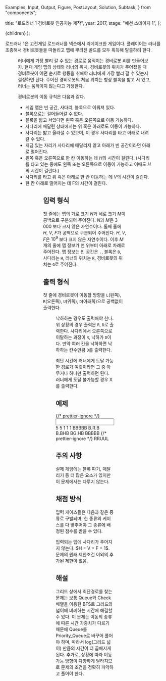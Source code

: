   Examples,
  Input,
  Output,
  Figure,
  PostLayout,
  Solution,
  Subtask,
} from "components";

  title: "로드러너 1 경비로봇 인공지능 제작",
  year: 2017,
  stage: "예선 스테이지 1",
};

  <PostLayout meta={meta}>{children}</PostLayout>
);

로드러너 1은 고전게임 로드러너를 넥슨에서 리메이크한 게임이다. 플레이어는 러너를 조종해서 경비로봇들을 따돌리고 맵에 뿌려진 골드를 모두 획득해 탈출하려 한다.

<Figure src="/2017/alex9801/1502735427576_roadrunner.jpg" alt="" />

러너에게 가장 빨리 갈 수 있는 경로로 움직이는 경비로봇 AI를 만들어보자.
현재 게임 맵의 상태와 러너의 위치, 경비로봇의 위치가 주어졌을 때 경비로봇이 어떤 순서로 행동을 취해야 러너에게 가장 빨리 갈 수 있는지 결정하면 된다. 주어진 경비로봇의 처음 위치는 항상 블록을 밟고 서 있고, 러너는 움직이지 않는다고 가정한다.

경비로봇의 이동 규칙은 다음과 같다.

- 게임 맵은 빈 공간, 사다리, 블록으로 이뤄져 있다.
- 블록으로는 걸어들어갈 수 없다.
- 블록을 밟고 서있다면 왼쪽 혹은 오른쪽으로 이동 가능하다.
- 사다리에 매달린 상태에서는 위 혹은 아래로도 이동이 가능하다.
- 사다리는 밟고 올라설 수 있으며, 이 경우 사다리를 타고 아래로 내려갈 수 있다.
- 지금 있는 자리가 사다리에 매달리지 않고 아래가 빈 공간이라면 아래로 떨어진다.
- 왼쪽 혹은 오른쪽으로 한 칸 이동하는 데 $H$의 시간이 걸린다. (사다리를 타고 있는 중에도 왼쪽 또는 오른쪽으로 이동이 가능하고 이때도 $H$의 시간이 걸린다.)
- 사다리를 타고 위 혹은 아래로 한 칸 이동하는 데 $V$의 시간이 걸린다.
- 한 칸 아래로 떨어지는 데 F의 시간이 걸린다.

<Figure
  src="/2017/alex9801/1502735427576_roadrunner2.png"
  alt=""
  caption="사다리는 밟고 올라설 수 있다"
/>

<Figure
  src="/2017/alex9801/1502735427576_roadrunner3.png"
  alt=""
  caption="사다리의 중간에서 옆으로 이동해서 낙하해도 된다"
/>

## 입력 형식

첫 줄에는 맵의 가로 크기 $N$과 세로 크기 $M$이 공백으로 구분되어 주어진다. $N$과 $M$은 $3\,000$ 보다 크지 않은 자연수이다.
둘째 줄에 $H$, $V$, $F$가 공백으로 구분되어 주어진다. $H$, $V$, $F$은 $10^9$ 보다 크지 않은 자연수이다.
이후 $M$개의 줄에 맵 정보가 맨 위부터 아래로 차례로 주어진다.
맵 정보는 빈 공간은 `.`, 블록은 `B`, 사다리는 `H`, 러너의 위치는 `R`, 경비로봇의 위치는 `G`로 주어진다.

## 출력 형식

첫 줄에 경비로봇이 이동할 방향을 `L`(왼쪽), `R`(오른쪽), `U`(위쪽), `D`(아래쪽)으로 공백없이 출력한다.

<Figure src="/2017/alex9801/1502735427576_roadrunner3.png" alt="" />

낙하하는 경우도 출력해야 한다. 위 상황의 경우 출력은 `R`, `D`로 출력한다.
사다리에서 오른쪽으로 이탈하는 과정이 `R`, 낙하가 `D`이다. 만약 여러 칸을 낙하하면 낙하하는 칸수만큼 `D`를 출력한다.

최단 시간에 러너에게 도달 가능한 경로가 여럿이라면 그 중 아무거나 하나만 출력하면 된다.
러너에게 도달 불가능할 경우 X를 출력한다.

## 예제

<Examples>
  {/* prettier-ignore */}
  <Input>
5 5
1 1 1
BBBBB
B.R.B
B.BHB
BG.HB
BBBBB
  </Input>
  {/* prettier-ignore */}
  <Output>
RRUUL
  </Output>
</Examples>

## 주의 사항

실제 게임에는 블록 파기, 매달리기 등 더 많은 요소가 있지만 이 문제에서는 다루지 않는다.

## 채점 방식

입력 케이스들은 다음과 같은 종류로 구별되며, 한 종류의 케이스를 다 맞추어야 그 종류에 배정된 점수를 받을 수 있다.

<Subtask index={1} score={90}>
  입력되는 맵에 사다리가 주어지지 않는다.
</Subtask>
<Subtask index={2} score={60}>
  $H = V = F = 1$.
</Subtask>
<Subtask index={3} score={150}>
  문제의 원래 제한조건 이외의 추가된 제한이 없음.
</Subtask>

## 해설

<Solution>
  그리드 상에서 최단경로를 찾는 문제는 보통 Queue와 Check배열을 이용한 BFS로
  그리드의 넓이에 비례하는 시간에 해결할 수 있다. 이 문제는 이동의 종류에 따른
  시간 가중치가 다르기 때문에 Queue를 Priority_Queue로 바꾸어 풀어야 하며,
  따라서 log(그리드 넓이) 만큼의 시간이 더 곱해지게 된다. 추가로, 상황에 따라
  이동 가능 방향이 다양하게 달라지므로 문제의 조건을 정확히 파악하고 풀어야
  한다.
</Solution>
